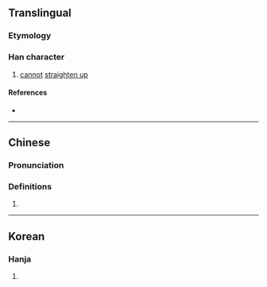 {{character info/new}}
==Translingual==

===Etymology===
{{Han compound|亻|夙|c1=s|c2=p|ls=psc}}

===Han character===
{{Han char|rn=9|rad=人|as=06|sn=8|four=27210|canj=OHNN|ids=⿰亻夙}}

# [[cannot]] [[straighten up]]

====References====
* {{Han ref|kx=0100.050|hdz=10151.010|uh=3449|ud=13385}}

----

==Chinese==
{{zh-forms}}

===Pronunciation===
{{zh-pron
|m=sù
|c=cuk1
|mc=y
|oc=
|ma=
|cat=v
}}

===Definitions===
{{zh-hanzi}}

# {{rfdef|lang=zh}}

----

==Korean==

===Hanja===
{{ko-hanja|hangeul=숙|rv=suk|mr=suk|y=swuk|eumhun=[[펴다|펴지지]] [[않다]]|ehrv=pyeojiji anta|ehmr=pyŏjiji ant'a|ehy=phyecici anhta}}

# {{defn|lang=ko|sort=人06}}